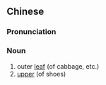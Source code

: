 {{also|帮子}}
==Chinese==
{{zh-forms|s=帮子}}

===Pronunciation===
{{zh-pron
|m=bāngzi
|c=bong1 zi2
|cat=n
}}

===Noun===
{{zh-noun}}

# outer [[leaf]] (of cabbage, etc.)
# [[upper]] (of shoes)